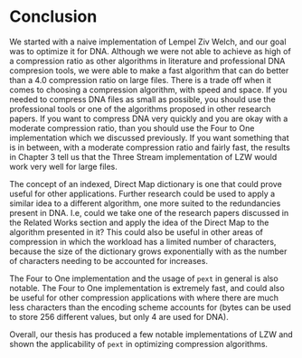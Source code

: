 # Conclusion {-}

We started with a naive implementation of Lempel Ziv Welch, and our goal was to optimize it for DNA. Although we were not able to achieve as high of a compression ratio as other algorithms in literature and professional DNA compresion tools, we were able to make a fast algorithm that can do better than a 4.0 compression ratio on large files. There is a trade off when it comes to choosing a compression algorithm, with speed and space. If you needed to compress DNA files as small as possible, you should use the professional tools or one of the algorithms proposed in other research papers. If you want to compress DNA very quickly and you are okay with a moderate compression ratio, than you should use the Four to One implementation which we discussed previously. If you want something that is in between, with a moderate compression ratio and fairly fast, the results in Chapter 3 tell us that the Three Stream implementation of LZW would work very well for large files.

The concept of an indexed, Direct Map dictionary is one that could prove useful for other applications. Further research could be used to apply a similar idea to a different algorithm, one more suited to the redundancies present in DNA. I.e, could we take one of the research papers discussed in the Related Works section and apply the idea of the Direct Map to the algorithm presented in it? This could also be useful in other areas of compression in which the workload has a limited number of characters, because the size of the dictionary grows exponentially with as the number of characters needing to be accounted for increases.

The Four to One implementation and the usage of `pext` in general is also notable. The Four to One implementation is extremely fast, and could also be useful for other compression applications with where there are much less characters than the encoding scheme accounts for (bytes can be used to store 256 different values, but only 4 are used for DNA). 

Overall, our thesis has produced a few notable implementations of LZW and shown the applicability of `pext` in optimizing compression algorithms.
